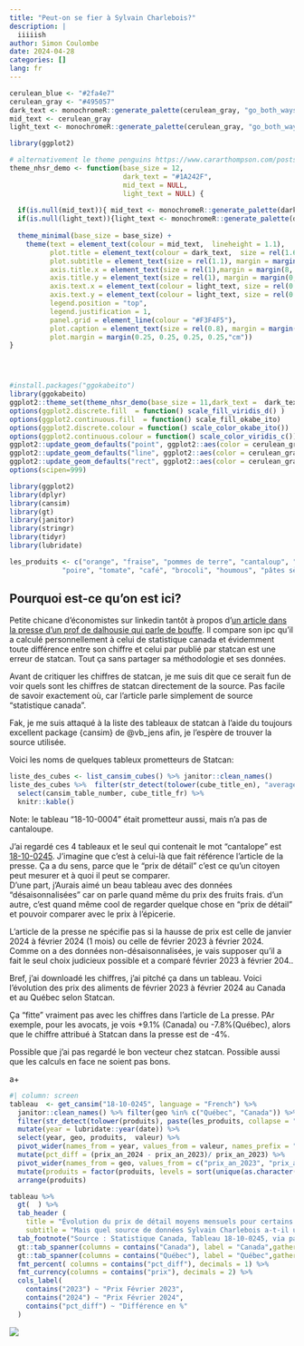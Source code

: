 ```yaml
---
title: "Peut-on se fier à Sylvain Charlebois?"
description: |
  iiiiish
author: Simon Coulombe
date: 2024-04-28
categories: []
lang: fr
---
```




```r
cerulean_blue <- "#2fa4e7"
cerulean_gray <- "#495057"
dark_text <- monochromeR::generate_palette(cerulean_gray, "go_both_ways", n_colours =7 )[5]
mid_text <- cerulean_gray
light_text <- monochromeR::generate_palette(cerulean_gray, "go_both_ways", n_colours =7 )[3]

library(ggplot2)

# alternativement le theme penguins https://www.cararthompson.com/posts/2024-03-14-parameterising-a-multi-part-plot/
theme_nhsr_demo <- function(base_size = 12, 
                            dark_text = "#1A242F",
                            mid_text = NULL,
                            light_text = NULL) {
  
  if(is.null(mid_text)){ mid_text <- monochromeR::generate_palette(dark_text, "go_lighter", n_colours = 5)[2]}
  if(is.null(light_text)){light_text <- monochromeR::generate_palette(dark_text, "go_lighter", n_colours = 5)[3]}
  
  theme_minimal(base_size = base_size) +
    theme(text = element_text(colour = mid_text,  lineheight = 1.1),
          plot.title = element_text(colour = dark_text,  size = rel(1.6), margin = margin(12, 0, 8, 0)),
          plot.subtitle = element_text(size = rel(1.1), margin = margin(4, 0, 0, 0)),
          axis.title.x = element_text(size = rel(1),margin = margin(8, 0, 0, 0)),
          axis.title.y = element_text(size = rel(1), margin = margin(0, 4, 0, 0)),
          axis.text.x = element_text(colour = light_text, size = rel(0.8)),
          axis.text.y = element_text(colour = light_text, size = rel(0.8)),
          legend.position = "top",
          legend.justification = 1,
          panel.grid = element_line(colour = "#F3F4F5"),
          plot.caption = element_text(size = rel(0.8), margin = margin(8, 0, 0, 0)),
          plot.margin = margin(0.25, 0.25, 0.25, 0.25,"cm"))
}




#install.packages("ggokabeito")
library(ggokabeito)
ggplot2::theme_set(theme_nhsr_demo(base_size = 11,dark_text =  dark_text, mid_text = mid_text, light_text = light_text)) 
options(ggplot2.discrete.fill  = function() scale_fill_viridis_d() )
options(ggplot2.continuous.fill  = function() scale_fill_okabe_ito)
options(ggplot2.discrete.colour = function() scale_color_okabe_ito())
options(ggplot2.continuous.colour = function() scale_color_viridis_c())
ggplot2::update_geom_defaults("point", ggplot2::aes(color = cerulean_gray))
ggplot2::update_geom_defaults("line", ggplot2::aes(color = cerulean_gray))
ggplot2::update_geom_defaults("rect", ggplot2::aes(color = cerulean_gray, fill = cerulean_gray))
options(scipen=999)

library(ggplot2)
library(dplyr)
library(cansim)
library(gt)
library(janitor)
library(stringr)
library(tidyr)
library(lubridate)

les_produits <- c("orange", "fraise", "pommes de terre", "cantaloup", "avocat", "saumon", "soupe en conserve", "oignon", "frite",
             "poire", "tomate", "café", "brocoli", "houmous", "pâtes sèches")
```


:::{.callout-tip}
## Pourquoi est-ce qu'on est ici?  

Petite chicane d'économistes sur linkedin tantôt à propos d'[un article dans la presse d'un prof de dalhousie qui parle de bouffe](https://www.lapresse.ca/affaires/chroniques/2024-04-18/panier-d-epicerie/peut-on-vraiment-se-fier-a-statistique-canada.php).  Il compare son ipc qu'il a calculé personnellement à celui de statistique canada et évidemment toute différence entre son chiffre et celui par publié par statcan est une erreur de statcan.  Tout ça sans partager sa méthodologie et ses données.   

Avant de critiquer les chiffres de statcan, je me suis dit que ce serait fun de voir quels sont les chiffres de statcan directement de la source.   Pas facile de savoir exactement où, car l'article parle simplement de source "statistique canada".  

Fak, je me suis attaqué à la liste des tableaux de statcan à l'aide du toujours excellent package {cansim} de @vb_jens afin, je l'espère de trouver la source utilisée.  

:::   


Voici les noms de quelques tableux prometteurs de Statcan:  
```r
liste_des_cubes <- list_cansim_cubes() %>% janitor::clean_names()
liste_des_cubes %>%  filter(str_detect(tolower(cube_title_en), "average retail price")) %>% 
  select(cansim_table_number, cube_title_fr) %>% 
  knitr::kable()
```


Note: le tableau "18-10-0004" était prometteur aussi, mais n'a pas de cantaloupe.   

J'ai regardé ces 4 tableaux et le seul qui contenait le mot "cantalope" est [18-10-0245](https://www150.statcan.gc.ca/t1/tbl1/fr/tv.action?pid=1810024501&pickMembers%5B0%5D=1.11&request_locale=fr).  J'imagine que c'est à celui-là que fait référence l'article de la presse.  Ça a du sens, parce que le "prix de détail" c'est ce qu'un citoyen peut mesurer et à quoi il peut se comparer.    
D'une part, j'Aurais aimé un beau tableau avec des données "désaisonnalisées" car on parle quand même du prix des fruits frais. d'un autre, c'est quand même cool de regarder quelque chose en "prix de détail" et pouvoir comparer avec le prix à l'épicerie.

L'article de la presse ne spécifie pas si la hausse de prix est celle de janvier 2024 à février 2024 (1 mois) ou celle de février 2023 à février 2024.  Comme on a des données non-désaisonnalisées, je vais supposer qu'il a fait le seul choix judicieux possible et a comparé février 2023  à février 204.. 

Bref, j'ai downloadé les chiffres, j'ai pitché ça dans un tableau.   Voici l'évolution des prix des aliments de février 2023 à février 2024 au Canada et au Québec selon Statcan.  


Ça "fitte" vraiment pas avec les chiffres dans l'article de La presse.  PAr exemple, pour les avocats, je vois +9.1% (Canada) ou -7.8%(Québec), alors que le chiffre attribué à Statcan dans la presse est de -4%.

Possible que j'ai pas regardé le bon vecteur chez statcan.  Possible aussi que les calculs en face ne soient pas bons.   

a+




```r
#| column: screen
tableau  <- get_cansim("18-10-0245", language = "French") %>% 
  janitor::clean_names() %>% filter(geo %in% c("Québec", "Canada")) %>%  
  filter(str_detect(tolower(produits), paste(les_produits, collapse = "|")), lubridate::month(date)== 2, lubridate::year(date) %in% c(2023,2024)) %>%
  mutate(year = lubridate::year(date)) %>% 
  select(year, geo, produits,  valeur) %>% 
  pivot_wider(names_from = year, values_from = valeur, names_prefix = "prix_an_") %>%
  mutate(pct_diff = (prix_an_2024 - prix_an_2023)/ prix_an_2023) %>%
  pivot_wider(names_from = geo, values_from = c("prix_an_2023", "prix_an_2024", "pct_diff"), names_prefix = "geo_") %>%
  mutate(produits = factor(produits, levels = sort(unique(as.character(produits))))) %>%
  arrange(produits)

tableau %>% 
  gt(  ) %>% 
  tab_header (
    title = "Évolution du prix de détail moyens mensuels pour certains produits",
    subtitle = "Mais quel source de données Sylvain Charlebois a-t-il utilisé? ") %>% 
  tab_footnote("Source : Statistique Canada, Tableau 18-10-0245, via package {cansim} par @vb_jens ") %>% 
  gt::tab_spanner(columns = contains("Canada"), label = "Canada",gather = TRUE) %>% 
  gt::tab_spanner(columns = contains("Québec"), label = "Québec",gather = TRUE) %>%
  fmt_percent( columns = contains("pct_diff"), decimals = 1) %>%
  fmt_currency(columns = contains("prix"), decimals = 2) %>%
  cols_label(
    contains("2023") ~ "Prix Février 2023",
    contains("2024") ~ "Prix Février 2024",
    contains("pct_diff") ~ "Différence en %"
  )
```




![](charlebois.png)


